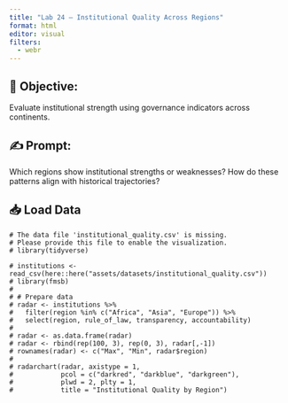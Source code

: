 ```yaml
---
title: "Lab 24 – Institutional Quality Across Regions"
format: html
editor: visual
filters:
  - webr
---
```


## 🧭 Objective:   
Evaluate institutional strength using governance indicators across continents.

## ✍️ Prompt:  
Which regions show institutional strengths or weaknesses? How do these patterns align with historical trajectories?

## 📥 Load Data
```webr-r
# The data file 'institutional_quality.csv' is missing.
# Please provide this file to enable the visualization.
# library(tidyverse)

# institutions <- read_csv(here::here("assets/datasets/institutional_quality.csv"))
# library(fmsb)
# 
# # Prepare data
# radar <- institutions %>%
#   filter(region %in% c("Africa", "Asia", "Europe")) %>%
#   select(region, rule_of_law, transparency, accountability)
# 
# radar <- as.data.frame(radar)
# radar <- rbind(rep(100, 3), rep(0, 3), radar[,-1])
# rownames(radar) <- c("Max", "Min", radar$region)
# 
# radarchart(radar, axistype = 1,
#            pcol = c("darkred", "darkblue", "darkgreen"),
#            plwd = 2, plty = 1,
#            title = "Institutional Quality by Region")
```



